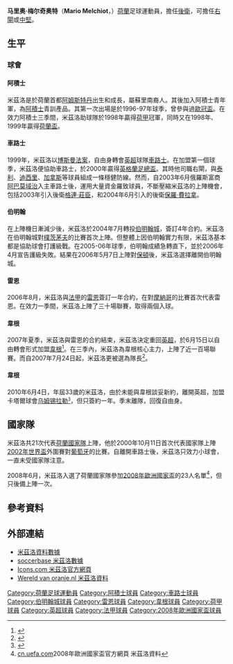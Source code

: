 {{noteTA|G1=足球
|T=zh-hans:马里奥·梅尔奇奥特;zh-hk:馬里奧·米茲洛;zh-tw:馬里奧·梅爾奇奧特;
|1=zh-hans:梅尔奇奥特;zh-hk:米茲洛;zh-tw:梅爾奇奧特;}}
{{Football player infobox
| playername          = 馬里奧·米茲洛<br>Mario Melchiot
| image               = [[File:Mario-Melchiot.jpg|250px]]
| fullname            = Mario Melchiot
| nickname            = Super Mario
| dateofbirth         = {{birth date and age|1976|11|4}} 
| cityofbirth         = [[阿姆斯特丹|阿姆斯特丹]]
| countryofbirth      = [[荷蘭|荷蘭]]
| height              = {{height|meters=1.87}}
| currentclub = 
| position            = [[右閘|右閘]]、[[中堅|中堅]]
| years1 = 1996–1999
| clubs1 = [[阿積士|阿積士]]
| caps1 = 73
| goals1 = 1
| years2 = 1999–2004
| clubs2= [[車路士|車路士]]
| caps2 = 130
| goals2 = 4
| years3 = 2004–2006
| clubs3 = [[伯明翰城足球俱樂部|伯明翰]]
| caps3 = 57
| goals3 = 2
| years4 = 2006–2007
| clubs4 = [[雷恩足球俱樂部|雷恩]]
| caps4 = 30
| goals4 = 2
| years5 = 2007–2010
| clubs5 = [[威根竞技足球俱乐部|韋根]]
| caps5 = 97
| goals5 = 0
| years6 = 2010–2011
| clubs6 = [[乌姆沙拉尔体育俱乐部|乌姆沙拉尔]]
| caps6 = 20
| goals6 = 0
| totalcaps = 406
| totalgoals = 9
| nationalyears1 = 1994–1995
| nationalteam1 = [[荷蘭19歲以下國家足球隊|荷蘭U19]]
| nationalcaps1 = 11
| nationalgoals1 = 1
| nationalyears2 = 1996–1998
| nationalteam2 = [[荷蘭21歲以下國家足球隊|荷蘭U21]]
| nationalcaps2 = 13
| nationalgoals2 = 0
| nationalyears3 = 2000–2008
| nationalteam3 = [[荷蘭國家足球隊|荷蘭]]
| nationalcaps3 = 22
| nationalgoals3 = 0
| pcupdate            = 2010年6月5日 (六) 14:30 (UTC)
| ntupdate            = 2008年6月25日
}}{{中文譯名
| english        = Mario '''Melchiot'''
| putonghua      = 梅尔奇奥特
| taiwan         = 梅爾奇奧特
| cantonese      = 米茲洛
|}}

'''马里奥·梅尔奇奥特'''（'''Mario Melchiot'''，{{bd|1976年|11月4日|||M}}）[[荷蘭|荷蘭]]足球運動員，擔任[[後衛_(足球)|後衛]]，可擔任[[右閘|右閘]]或[[中堅|中堅]]。

==生平==
===球會===
====阿積士====
米茲洛是於荷蘭首都[[阿姆斯特丹|阿姆斯特丹]]出生和成長，屬蘇里南裔人。其後加入阿積士青年軍，為[[阿積士|阿積士]]青訓產品。其第一次出場是於1996-97年球季，曾參與過[[歐冠盃|歐冠盃]]。在效力阿積士三季間，米茲洛助球隊於1998年贏得[[荷蘭甲組聯賽|荷甲]]冠軍，同時又在1998年、1999年贏得[[荷蘭盃|荷蘭盃]]。

====車路士====
1999年，米茲洛以[[博斯曼法案|博斯曼法案]]，自由身轉會[[英超|英超]]球隊[[車路士|車路士]]。在加盟第一個球季，米茲洛便協助車路士，於2000年贏得[[英格蘭足總盃|英格蘭足總盃]]。其時他司職右閘，與[[泰利|泰利]]、[[迪西里|迪西里]]、[[加拿斯|加拿斯]]等球員組成一條穩健防線。然而，自2003年6月俄羅斯富商[[阿巴莫域治|阿巴莫域治]]入主車路士後，運用大量資金羅致球員，不斷壓縮米茲洛的上陣機會，包括2003年引入後衛[[格連·莊臣|格連·莊臣]]，和2004年6月引入的後衛[[保羅·費拉拿|保羅·費拉拿]]。

====伯明翰====
在上陣機日漸減少後，米茲洛於2004年7月轉投[[伯明翰城足球俱樂部|伯明翰城]]，簽訂4年合約。米茲洛在伯明翰城對[[樸茨茅夫足球會|樸茨茅夫]]的比賽首次上陣。但整體上因伯明翰實力有限，米茲洛基本都是協助球會打護級戰。在2005-06年球季，伯明翰成績急轉直下，並於2006年4月宣告護級失敗。結果在2006年5月7日上陣對[[保頓足球會|保頓]]後，米茲洛選擇離開伯明翰城。

====雷恩====
2006年8月，米茲洛與[[法甲|法甲]]的[[雷恩足球俱樂部|雷恩]]簽訂一年合約，在對[[摩納哥足球俱樂部|摩納哥]]的比賽首次代表雷恩。在效力一季間，米茲洛上陣了三十場聯賽，取得兩個入球。

====韋根====
2007年夏季，米茲洛與雷恩的合約結束，米茲洛決定重回[[英超|英超]]，於6月15日以自由轉會形式加盟[[韋根足球會|韋根]]<ref name="Wigan capture defender Melchiot">{{cite news
| title = Wigan capture defender Melchiot
| url = http://news.bbc.co.uk/sport1/hi/football/teams/w/wigan_athletic/6755599.stm
| publisher = BBC Sport
| date = 2007-06-15
| accessdate = 2007-06-15
| archive-date = 2007-09-20
| archive-url = https://web.archive.org/web/20070920132436/http://news.bbc.co.uk/sport1/hi/football/teams/w/wigan_athletic/6755599.stm
| dead-url = no
}}</ref>。在三季內，米茲洛為韋根核心主力，上陣了近一百場聯賽。而自2007年7月24日起，米茲洛更被選為隊長<ref name="Captain Mario">{{cite news
| title = Captain Mario
| url = http://www.wiganlatics.premiumtv.co.uk/page/NewsDetail/0,,10429~1078361,00.html
| publisher = 韋根足球會
| date = 2007-07-24
| accessdate = 2007-07-25
| deadurl = yes
| archiveurl = https://web.archive.org/web/20081104100433/http://www.wiganlatics.premiumtv.co.uk/page/NewsDetail/0%2C%2C10429~1078361%2C00.html
| archivedate = 2008-11-04
}}</ref>。

====韋根====
2010年6月4日，年屆33歲的米茲洛，由於未能與韋根談妥新約，離開英超，加盟卡塔爾球會[[乌姆沙拉尔体育俱乐部|乌姆锡拉勒]]<small><ref>{{cite news |language=en |url=http://www.skysports.com/story/0,19528,11095_6190560,00.html |title=Melchiot makes Qatar switch |publisher=Sky Sports |date=2010-06-04 |accessdate=2010-06-05 |archive-date=2016-03-10 |archive-url=https://web.archive.org/web/20160310081507/http://www.skysports.com/story/0,19528,11095_6190560,00.html |dead-url=no }}</ref></small>，但只簽約一年。季末離隊，回復自由身。

==國家隊==
米茲洛共21次代表[[荷蘭國家足球隊|荷蘭國家隊]]上陣，他於2000年10月11日首次代表國家隊上陣[[2002年世界盃|2002年世界盃]]外圍賽對[[葡萄牙國家足球隊|葡萄牙]]的比賽。自離開車路士後，米茲洛只效力小球會，一直未受國家隊注意。

2008年6月，米茲洛入選了荷蘭國家隊參加[[2008年歐洲國家盃|2008年歐洲國家盃]]的23人名單<ref>[http://cn.euro2008.uefa.com/tournament/players/player=26400/index.html cn.uefa.com]{{dead link|date=2018年5月 |bot=InternetArchiveBot |fix-attempted=yes }}2008年歐洲國家盃官方網頁 米茲洛資料</ref>，但只後備上陣一次。

==參考資料==
<div class="references-small">
<references />
</div>

==外部連結==
* [http://www.stade-rennais-online.com/Mario-Melchiot.html 米茲洛資料數據] {{Wayback|url=http://www.stade-rennais-online.com/Mario-Melchiot.html |date=20200115083758 }}
* [https://web.archive.org/web/20080626012016/http://www.soccerbase.com/players_details.sd?playerid=16250 soccerbase 米茲洛數據]
* [https://web.archive.org/web/20080511180933/http://www.icons.com/melchiot/ Icons.com 米茲洛官方網頁]
* [https://web.archive.org/web/20150717161859/http://www.wereldvanoranje.nl/profielen/profiel.php?id=1124 Wereld van oranje.nl 米茲洛資料]{{nl icon}}

{{2008年歐洲足球錦標賽荷蘭參賽名單}}
{{DEFAULTSORT:Melchiot, Mario}}

[[Category:荷蘭足球運動員|Category:荷蘭足球運動員]]
[[Category:阿積士球員|Category:阿積士球員]]
[[Category:車路士球員|Category:車路士球員]]
[[Category:伯明翰城球員|Category:伯明翰城球員]]
[[Category:雷恩球員|Category:雷恩球員]]
[[Category:韋根球員|Category:韋根球員]]
[[Category:荷甲球員|Category:荷甲球員]]
[[Category:英超球員|Category:英超球員]]
[[Category:法甲球員|Category:法甲球員]]
[[Category:2008年歐洲國家盃球員|Category:2008年歐洲國家盃球員]]